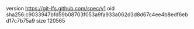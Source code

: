 version https://git-lfs.github.com/spec/v1
oid sha256:c9033947bfd59b08703f053a9fa933a062d3d8d67c4ee4b8edf6ebd17c7b75a9
size 120565
